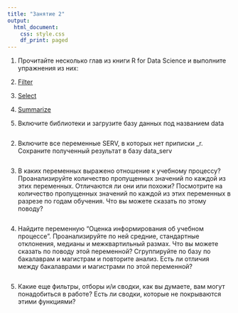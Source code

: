 ```yaml
---
title: "Занятие 2"
output:
  html_document:
    css: style.css
    df_print: paged
---
```


1. Прочитайте несколько глав из книги R for Data Science и выполните упражнения из них:

  1. [Filter](https://r4ds.had.co.nz/transform.html#filter-rows-with-filter)
  2. [Select](https://r4ds.had.co.nz/transform.html#select)
  3. [Summarize](https://r4ds.had.co.nz/transform.html#grouped-summaries-with-summarise)


1. Включите библиотеки и загрузите базу данных под названием data
```r

```

2. Включите все переменные SERV, в которых нет приписки _r. Сохраните полученный результат в базу data_serv

```r

```

3. В каких переменных выражено отношение к учебному процессу? Проанализируйте количество пропущенных значений по каждой из этих переменных. Отличаются ли они или похожи? Посмотрите на количество пропущенных значений по каждой из этих переменных в разрезе по годам обучения. Что вы можете сказать по этому поводу?

```r

```

4. Найдите переменную "Оценка информирования об учебном процессе". Проанализируйте по ней средние, стандартные отклонения, медианы и межквартильный размах. Что вы можете сказать по поводу этой переменной? Сгруппируйте по базу по бакалаврам и магистрам и повторите анализ. Есть ли отличия между бакалаврами и магистрами по этой переменной?
```r

```

5. Какие еще фильтры, отборы и/и сводки, как вы думаете, вам могут понадобиться в работе? Есть ли сводки, которые не покрываются этими функциями?

